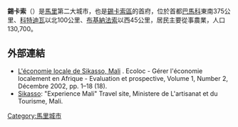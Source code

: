 {{Infobox settlement
<!--See Template:Infobox Settlement for additional fields that may be available-->
<!--See the Table at Infobox Settlement for all fields and descriptions of usage-->
<!-- Basic info  ---------------->
|name                   = 錫卡索 <!-- at least one of the first two fields must be filled in -->
|official_name          = 
|other_name             =
|native_name            =  <!-- if different from the English name -->
|nickname               = 
|settlement_type        = <!--such as Town, Village, City, Borough etc.-->
|total_type             = <!-- to set a non-standard label for total area and population rows -->
|motto                  =
|translit_lang1= 
|translit_lang1_type=
|translit_lang1_info=
|translit_lang1_type1=
|translit_lang1_info1=
|translit_lang1_type2=
|translit_lang1_info2=

<!-- images and maps  ----------->
|image_skyline          =Sikasso marche tomat 2008.jpg 
|imagesize              =300px
|image_caption          = 
|image_flag             = 
|flag_size              =
|image_seal             = 
|seal_size              =
|image_shield           = 
|shield_size            =
|image_blank_emblem     =
|blank_emblem_type      =
|blank_emblem_size      =
|image_map              = 
|mapsize                = 
|map_caption            = 
|image_map1             = 
|mapsize1               = 
|map_caption1           = 
|image_dot_map          =
|dot_mapsize            =
|dot_map_caption        =
|dot_x =  |dot_y =
|pushpin_map            = Mali<!-- name of a location map as per Template:Location_map -->
|pushpin_label_position = <!-- position of the pushpin label: left, right, top, bottom, none -->
|pushpin_map_caption    =
|pushpin_mapsize        =300
<!-- Location ------------------>
|coordinates_display    = inline,title
|coordinates_region     = ML
|subdivision_type       = 國家
|subdivision_name       = {{MLI}}
|subdivision_type1      = 區
|subdivision_name1      = [[錫卡索區|錫卡索區]]
|subdivision_type2      = 
|subdivision_name2      = 
|subdivision_type3      = 
|subdivision_name3      = 
|subdivision_type4      = 
|subdivision_name4      =
<!-- Smaller parts (e.g. boroughs of a city) and seat of government -->
|seat_type              =
|seat                   =
|parts_type             =
|parts_style            = <!-- =list (for list), coll (for collapsed list), para (for paragraph format)
                               Default is list if up to 5 items, coll if more than 5-->
|parts                  = <!-- parts text, or header for parts list -->
|p1                     =
|p2                     = <!-- etc. up to p50: for separate parts to be listed--> 
<!-- Politics ----------------->
|government_footnotes   =
|government_type        =
|leader_title           =
|leader_name            =
|leader_title1          =  <!-- for places with, say, both a mayor and a city manager -->
|leader_name1           =
|leader_title2          =
|leader_name2           =
|leader_title3          =
|leader_name3           =
|leader_title4          =
|leader_name4           =
|established_title      =  <!-- Settled -->
|established_date       = 約1800
|established_title1     =  <!-- Incorporated (town) -->
|established_date1      = 1876年
|established_title2     = <!-- Incorporated (city) --> 
|established_date2      = 
|established_title3     =  
|established_date3      =
|founder                =
|named_for              =
<!-- Area    --------------------->
|area_magnitude         = <!-- use only to set a special wikilink --> 
|unit_pref                = <!--Enter: Imperial, to display imperial before metric-->
|area_footnotes           =
|area_total_km2           = <!-- ALL fields with measurements are subject to automatic unit conversion-->
|area_land_km2            = <!--See table @ Template:Infobox Settlement for details on unit conversion-->
|area_water_km2           =
|area_total_dunam         = <!--Used in Middle East articles only-->
|area_total_sq_mi         =
|area_land_sq_mi          =
|area_water_sq_mi         =
|area_water_percent       =
|area_urban_km2           =
|area_urban_sq_mi         =
|area_metro_km2           =
|area_metro_sq_mi         =
|area_blank1_title        =
|area_blank1_km2          =
|area_blank1_sq_mi        =
<!-- Elevation -------------------------->
|elevation_footnotes    =
|elevation_m            =410 
|elevation_ft           =1348
|elevation_max_m            = 
|elevation_max_ft           =
|elevation_min_m            = 
|elevation_min_ft           =
<!-- Population   ----------------------->
|population_as_of               =2007
|population_footnotes           =
|population_note                =
|population_total               =130700
|population_density_km2         = <!--For automatic calculation, any density field may contain: auto -->
|population_density_sq_mi       =
|population_metro               =
|population_density_metro_km2   =
|population_density_metro_sq_mi =
|population_urban               =
|population_density_urban_km2   =
|population_density_urban_sq_mi =
|population_blank1_title        =
|population_blank1              =
|population_density_blank1_km2 =   
|population_density_blank1_sq_mi =
<!-- General information  --------------->
|timezone               = [[格林威治時間|格林威治時間]]
|utc_offset             = +0
|timezone_DST           = 
|utc_offset_DST         = 
| coor_type             =<!-- can be used to specify what the coordinates refer to -->
|latd=11 |latm=19 |lats= |latNS=N
|longd=5 |longm=40 |longs= |longEW=W
<!-- Area/postal codes & others -------->
|postal_code_type       =  <!-- enter ZIP code, Postcode, Post code, Postal code... -->
|postal_code            =
|area_code              =
|twin1                  =
|twin1_country          =
|twin2                  =
|twin2_country          =
|twin3                  =
|twin3_country          =
|twin4                  =
|twin4_country          =
|twin5                  =
|twin5_country          =
|twin6                  =
|twin6_country          =
|twin7                  =
|twin7_country          =
|blank_name             =
|blank_info             =
|blank1_name            =
|blank1_info            =
|blank2_name            =
|blank2_info            =
|blank3_name            =
|blank3_info            =
|blank4_name            =
|blank4_info            =
|blank5_name            =
|blank5_info            =
|blank6_name            =
|blank6_info            =
|website                = 
|footnotes              = 
}}

'''錫卡索'''（{{lang-fr|Sikasso}}）是[[馬里|馬里]]第二大城市，也是[[錫卡索區|錫卡索區]]的首府，位於首都[[巴馬科|巴馬科]]東南375公里、[[科特迪瓦|科特迪瓦]]以北100公里、[[布基納法索|布基納法索]]以西45公里，居民主要從事農業，人口130,700。

==外部連結==
* [http://www.ingentaconnect.com/content/oecd/16849078/2001/00000001/00000002/4402362e L'économie locale de Sikasso, Mali] {{Wayback|url=http://www.ingentaconnect.com/content/oecd/16849078/2001/00000001/00000002/4402362e |date=20160311195209 }}. Ecoloc - Gérer l'économie localement en Afrique - Evaluation et prospective, Volume 1, Number 2, Décembre 2002, pp. 1–18 (18).
* [https://web.archive.org/web/20080222222935/http://www.experience-mali.org.ml/visit-mali/regions/sikasso.htm Sikasso]: "Experience Mali" Travel site, Ministere de L'artisanat et du Tourisme, Mali.

{{Authority control}}

{{錫卡索區}}

[[Category:馬里城市|Category:馬里城市]]


{{Mali-stub}}